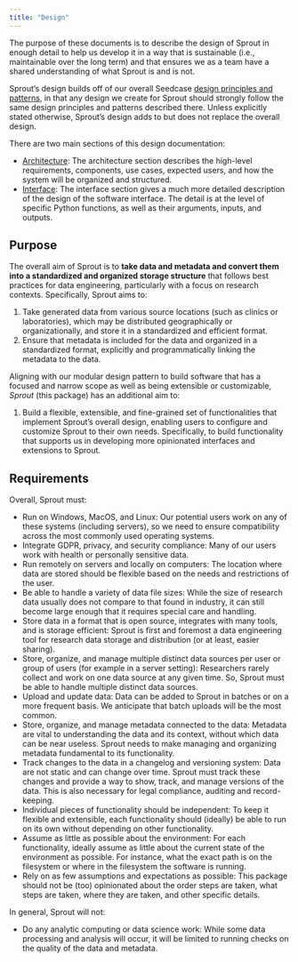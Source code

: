 ```yaml
---
title: "Design"
---
```


The purpose of these documents is to describe the design of Sprout in
enough detail to help us develop it in a way that is sustainable (i.e.,
maintainable over the long term) and that ensures we as a team have a
shared understanding of what Sprout is and is not.

Sprout's design builds off of our overall Seedcase [design principles
and patterns](https://design.seedcase-project.org/), in that any design
we create for Sprout should strongly follow the same design principles
and patterns described there. Unless explicitly stated otherwise,
Sprout's design adds to but does not replace the overall design.

There are two main sections of this design documentation:

-   [Architecture](architecture/index.qmd): The architecture section
    describes the high-level requirements, components, use cases,
    expected users, and how the system will be organized and structured.
-   [Interface](interface/index.qmd): The interface section gives a much
    more detailed description of the design of the software interface.
    The detail is at the level of specific Python functions, as well as
    their arguments, inputs, and outputs.

## Purpose

The overall aim of Sprout is to **take data and metadata and convert
them into a standardized and organized storage structure** that follows
best practices for data engineering, particularly with a focus on
research contexts. Specifically, Sprout aims to:

1.  Take generated data from various source locations (such as clinics
    or laboratories), which may be distributed geographically or
    organizationally, and store it in a standardized and efficient
    format.
2.  Ensure that metadata is included for the data and organized in a
    standardized format, explicitly and programmatically linking the
    metadata to the data.

Aligning with our modular design pattern to build software that has a
focused and narrow scope as well as being extensible or customizable,
*Sprout* (this package) has an additional aim to:

1.  Build a flexible, extensible, and fine-grained set of
    functionalities that implement Sprout's overall design, enabling
    users to configure and customize Sprout to their own needs.
    Specifically, to build functionality that supports us in developing
    more opinionated interfaces and extensions to Sprout.

## Requirements

Overall, Sprout must:

-   Run on Windows, MacOS, and Linux: Our potential users work on any of
    these systems (including servers), so we need to ensure
    compatibility across the most commonly used operating systems.
-   Integrate GDPR, privacy, and security compliance: Many of our users
    work with health or personally sensitive data.
-   Run remotely on servers and locally on computers: The location where
    data are stored should be flexible based on the needs and
    restrictions of the user.
-   Be able to handle a variety of data file sizes: While the size of
    research data usually does not compare to that found in industry, it
    can still become large enough that it requires special care and
    handling.
-   Store data in a format that is open source, integrates with many
    tools, and is storage efficient: Sprout is first and foremost a data
    engineering tool for research data storage and distribution (or at
    least, easier sharing).
-   Store, organize, and manage multiple distinct data sources per user
    or group of users (for example in a server setting): Researchers
    rarely collect and work on one data source at any given time. So,
    Sprout must be able to handle multiple distinct data sources.
-   Upload and update data: Data can be added to Sprout in batches or on
    a more frequent basis. We anticipate that batch uploads will be the
    most common.
-   Store, organize, and manage metadata connected to the data: Metadata
    are vital to understanding the data and its context, without which
    data can be near useless. Sprout needs to make managing and
    organizing metadata fundamental to its functionality.
-   Track changes to the data in a changelog and versioning system: Data
    are not static and can change over time. Sprout must track these
    changes and provide a way to show, track, and manage versions of the
    data. This is also necessary for legal compliance, auditing and
    record-keeping.
-   Individual pieces of functionality should be independent: To keep it
    flexible and extensible, each functionality should (ideally) be able
    to run on its own without depending on other functionality.
-   Assume as little as possible about the environment: For each
    functionality, ideally assume as little about the current state of
    the environment as possible. For instance, what the exact path is on
    the filesystem or where in the filesystem the software is running.
-   Rely on as few assumptions and expectations as possible: This
    package should not be (too) opinionated about the order steps are
    taken, what steps are taken, where they are taken, and other
    specific details.

In general, Sprout will not:

-   Do any analytic computing or data science work: While some data
    processing and analysis will occur, it will be limited to running
    checks on the quality of the data and metadata.
